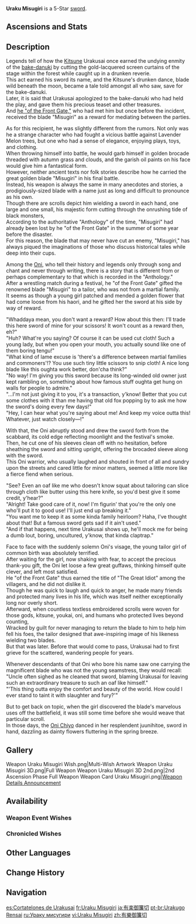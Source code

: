 {{Weapon Infobox
|id             = 11514
|image          = <gallery>
Weapon Uraku Misugiri.png|Base
Weapon Uraku Misugiri 2nd.png|2nd Ascension
</gallery>
|type           = Sword
|quality        = 5
|base_atk       = 44b
|2nd_stat_type  = CRIT DMG
|2nd_stat       = 19.2%
|series         = 
|releaseDate    = 2024-03-13
|obtain         = Weapon Event Wishes
|passive        = Brocade Bloom, Shrine Sword
|effect         = [[Normal Attack]] DMG is increased by (var1)% and [[Elemental Skill]] DMG is increased by (var2)%. After a nearby active character deals {{Color|Geo DMG}}, the aforementioned effects increase by 100% for 15s. Additionally, the wielder's [[DEF]] is increased by (var3)%.
|eff_rank1_var1 = 16
|eff_rank2_var1 = 20
|eff_rank3_var1 = 24
|eff_rank4_var1 = 28
|eff_rank5_var1 = 32
|eff_rank1_var2 = 24
|eff_rank2_var2 = 30
|eff_rank3_var2 = 36
|eff_rank4_var2 = 42
|eff_rank5_var2 = 48
|eff_rank1_var3 = 20
|eff_rank2_var3 = 25
|eff_rank3_var3 = 30
|eff_rank4_var3 = 35
|eff_rank5_var3 = 40
|eff_att1       = Normal Attack DMG Bonus
|eff_att2       = Elemental Skill DMG Bonus
|eff_att3       = DEF
}}
{{Description|This famous blade was once created by the hand of [[Urakusai]], the renowned literato. Legend has it that it has never cut any living creature in all these hundreds of years.}}
'''Uraku Misugiri''' is a 5-Star [[sword]].

==Ascensions and Stats==
{{Weapon Ascensions and Stats
|ascendMat1 = Coral Branch of a Distant Sea
|ascendMat2 = Jeweled Branch of a Distant Sea
|ascendMat3 = Jade Branch of a Distant Sea
|ascendMat4 = Golden Branch of a Distant Sea
|bossMat1   = Chaos Gear
|bossMat2   = Chaos Axis
|bossMat3   = Chaos Oculus
|commonMat1 = Old Handguard
|commonMat2 = Kageuchi Handguard
|commonMat3 = Famed Handguard
}}

==Description==
Legends tell of how the [[Kitsune (Species)|Kitsune]] Urakusai once earned the undying enmity of the [[bake-danuki]] by cutting the gold-lacquered screen curtains of the stage within the forest while caught up in a drunken reverie.<br>
This act earned his sword its name, and the Kitsune's drunken dance, blade wild beneath the moon, became a tale told amongst all who saw, save for the bake-danuki.<br>
Later, it is said that Urakusai apologized to the bake-danuki who had held the play, and gave them his precious teaset and other treasures.<br>
And [[Otogi King|he "of the Front Gate,"]] who had met him but once before the incident, received the blade "Misugiri" as a reward for mediating between the parties.

As for this recipient, he was slightly different from the rumors. Not only was he a strange character who had fought a vicious battle against Lavender Melon trees, but one who had a sense of elegance, enjoying plays, toys, and clothing.<br>
When throwing himself into battle, he would garb himself in golden brocade threaded with autumn grass and clouds, and the garish oil paints on his face would give him a fantastical form.<br>
However, neither ancient texts nor folk stories describe how he carried the great golden blade "Misugiri" in his final battle.<br>
Instead, his weapon is always the same in many anecdotes and stories, a prodigiously-sized blade with a name just as long and difficult to pronounce as his own.<br>
Though there are scrolls depict him wielding a sword in each hand, one large and one small, his majestic form cutting through the onrushing tide of black monsters,<br>
According to the authoritative "Anthology" of the time, "Misugiri" had already been lost by he "of the Front Gate" in the summer of some year before the disaster.<br>
For this reason, the blade that may never have cut an enemy, "Misugiri," has always piqued the imaginations of those who discuss historical tales while deep into their cups.

Among the [[Oni]], who tell their history and legends only through song and chant and never through writing, there is a story that is different from or perhaps complementary to that which is recorded in the "Anthology."<br>
After a wrestling match during a festival, he "of the Front Gate" gifted the renowned blade "Misugiri" to a tailor, who was not from a martial family.<br>
It seems as though a young girl patched and mended a golden flower that had come loose from his haori, and he gifted her the sword at his side by way of reward.

"Whaddaya mean, you don't want a reward? How about this then: I'll trade this here sword of mine for your scissors! It won't count as a reward then, eh?"<br>
"Huh? What're you saying? Of course it can be used cut cloth! Such a young lady, but when you open your mouth, you actually sound like one of them boring tengu!"<br>
"What kind of lame excuse is 'there's a difference between martial families and commoners'!? You use such tiny little scissors to snip cloth! A nice long blade like this oughta work better, don'cha think?"<br>
"No way! I'm giving you this sword because its long-winded old owner just kept rambling on, something about how famous stuff oughta get hung on walls for people to admire."<br>
"...I'm not just giving it to you, it's a transaction, y'know! Better that you cut some clothes with it than me having that old fox popping by to ask me how the sword's doing every few days!"<br>
"Hey, I can hear what you're saying about me! And keep my voice outta this! Whatever, just watch closely&mdash;!"

With that, the Oni abruptly stood and drew the sword forth from the scabbard, its cold edge reflecting moonlight and the festival's smoke.<br>
Then, he cut one of his sleeves clean off with no hesitation, before sheathing the sword and sitting upright, offering the brocaded sleeve along with the sword.<br>
This Oni warrior, who usually laughed and shouted in front of all and sundry upon the streets and cared little for minor matters, seemed a little more like a fierce fiend when serious.

"See? Even an oaf like me who doesn't know squat about tailoring can slice through cloth like butter using this here knife, so you'd best give it some credit, y'hear?"<br>
"Alright! Take good care of it, now! I'm figurin' that you're the only one who'll put it to good use! I'll just end up breaking it."<br>
"You want me to keep it as some kinda family heirloom? Haha, I've thought about that! But a famous sword gets sad if it ain't used."<br>
"And if that happens, next time Urakusai shows up, he'll mock me for being a dumb lout, boring, uncultured, y'know, that kinda claptrap."

Face to face with the suddenly solemn Oni's visage, the young tailor girl of common birth was absolutely terrified.<br>
After waiting for the girl, now shaking with fear, to accept the precious thank-you gift, the Oni let loose a few great guffaws, thinking himself quite clever, and left most satisfied.<br>
He "of the Front Gate" thus earned the title of "The Great Idiot" among the villagers, and he did not dislike it.<br>
Though he was quick to laugh and quick to anger, he made many friends and protected many lives in his life, which was itself neither exceptionally long nor overly short.<br>
Afterward, when countless textless embroidered scrolls were woven for those gods, kitsune, youkai, oni, and humans who protected lives beyond counting,<br>
Wracked by guilt for never managing to return the blade to him to help him fell his foes, the tailor designed that awe-inspiring image of his likeness wielding two blades.<br>
But that was later. Before that would come to pass, Urakusai had to first grieve for the scattered, wandering people for years.

Whenever descendants of that Oni who bore his name saw one carrying the magnificent blade who was not the young seamstress, they would recall:<br>
"Uncle often sighed as he cleaned that sword, blaming Urakusai for leaving such an extraordinary treasure to such an oaf like himself."<br>
"'This thing outta enjoy the comfort and beauty of the world. How could I ever stand to taint it with slaughter and fury?'"

But to get back on topic, when the girl discovered the blade's marvelous uses off the battlefield, it was still some time before she would weave that particular scroll.<br>
In those days, the [[Mikoshi Chiyo|Oni Chiyo]] danced in her resplendent juunihitoe, sword in hand, dazzling as dainty flowers fluttering in the spring breeze.
<!--
==Lore==
-->
==Gallery==
<gallery>
Weapon Uraku Misugiri Wish.png|Multi-Wish Artwork
Weapon Uraku Misugiri 3D.png|Full Weapon
Weapon Uraku Misugiri 3D 2nd.png|2nd Ascension Phase Full Weapon
Weapon Card Uraku Misugiri.png|[https://twitter.com/GenshinImpact/status/1766312969841828164 Weapon Details Announcement]
</gallery>

==Availability==
===Weapon Event Wishes===
{{Featured}}

===Chronicled Wishes===
{{Featured|chronicled=1}}

==Other Languages==
{{Other Languages
|1_en     = Uraku Misugiri
|1_zhs    = 有乐御簾切
|1_zhs_rm = Yǒulè Yùliánqiē{{Assumed}}
|1_zht    = 有樂御簾切
|1_zht_rm = Yǒulè Yùliánqiē{{Assumed}}
|1_zh_tl  = <!--Use {{Sino|zh|ja}}-->
|1_ja     = 有楽御簾切
|1_ja_rm  = Uraku Misugiri
|1_ja_tl  = 
|1_ko     = 우라쿠의 미스기리
|1_ko_tl  = Uraku's Misugiri
|1_es     = Cortatelones de Urakusai
|1_es_tl  = Urakusai's Curtain-Cutter
|1_fr     = Uraku Misugiri
|1_ru     = Ураку мисугири
|1_th     = Uraku Misugiri
|1_vi     = Uraku Misugiri
|1_de     = Uraku Misugiri
|1_id     = Uraku Misugiri
|1_pt     = Urakugo Rensai
|1_pt_tl  = 
|1_tr     = Uraku Misugiri
|1_it     = Uraku Misugiri
|2_en     = Brocade Bloom, Shrine Sword
|2_zhs    = 锦之花与龛中剑
|2_zhs_rm = Jǐnzhīhuā yǔ Kānzhōngjiàn
|2_zht    = 錦之花與龕中劍
|2_zht_rm = Jǐnzhīhuā yǔ Kānzhōngjiàn
|2_zh_tl  = 
|2_ja     = 錦の花と小祠の刀
|2_ja_rm  = Nishiki no Hana to Shoushi no Katana
|2_ja_tl  = Brocade Flower and Shrine Sword
|2_ko     = 비단 꽃과 감실 검
|2_ko_rm  = 
|2_ko_tl  = 
|2_es     = Flor bordada y espada consagrada
|2_es_tl  = Embroidered Flower and Consecrated Sword
|2_fr     = Fleur brodée et épée consacrée
|2_fr_tl  = Embroidered Flower and Consecrated Sword
|2_ru     = Парчовый цветок и меч святилища
|2_ru_tl  = Brocade Bloom and Shrine Sword
|2_th     = Brocade Bloom, Shrine Sword
|2_vi     = Hoa Thổ Cẩm Và Kiếm Đền Thờ
|2_vi_tl  = 
|2_de     = Die Blume im Brokat und das Schwert im Schrein
|2_de_tl  = The Flower in the Brocade and the Sword in the Shrine
|2_id     = Brocade Bloom, Shrine Sword
|2_pt     = Brocado Florescente, Espada do Santuário
|2_pt_tl  = 
|2_tr     = Sırmalı Çiçek ve Tapınak Kılıcı
|2_tr_tl  = 
|2_it     = Broccato in fiore, Spada del santuario
|2_it_tl  = Blooming Brocade, Sword of the Sanctuary
}}

==Change History==
{{Change History|4.5}}

==Navigation==
{{Weapon Navbox|Swords}}

[[es:Cortatelones de Urakusai]]
[[fr:Uraku Misugiri]]
[[ja:有楽御簾切]]
[[pt-br:Urakugo Rensai]]
[[ru:Ураку мисугири]]
[[vi:Uraku Misugiri]]
[[zh:有樂御簾切]]